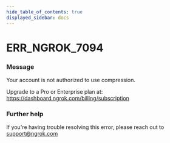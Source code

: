 ```yaml
---
hide_table_of_contents: true
displayed_sidebar: docs
---
```



# ERR_NGROK_7094

### Message
Your account is not authorized to use compression. 

Upgrade to a Pro or Enterprise plan at: https://dashboard.ngrok.com/billing/subscription

<ErrorDetails error='err_ngrok_7094' />


### Further help
If you're having trouble resolving this error, please reach out to [support@ngrok.com](mailto:support@ngrok.com?subject=Help%20with%20ERR_NGROK_7094)

